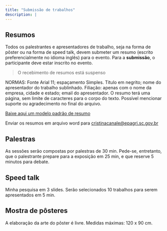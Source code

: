```yaml
---
title: "Submissão de trabalhos"
description: |
---
```


## Resumos

Todos os palestrantes e apresentadores de trabalho, seja na forma de pôster ou na forma de speed talk, devem submeter um resumo (escrito preferencialmente no idioma inglês) para o evento. Para a **submissão**, o participante deve estar inscrito no evento. 

> O recebimento de resumos está suspenso

NORMAS: Fonte Arial 11; espaçamento Simples. Título em negrito; nome do apresentador do trabalho sublinhado. Filiação: apenas com o nome da empresa, cidade e estado; email do apresentador. O resumo terá uma página, sem limite de caracteres para o corpo do texto. Possível mencionar suporte ou agradecimento no final do arquivo.

[Baixe aqui um modelo padrão de resumo](img/template_resumo.docx)

Enviar os resumos em arquivo word para [cristinacanale@epagri.sc.gov.br](mailto:cristinacanale@epagri.sc.gov.br){.email}

## Palestras 

As sessões serão compostas por palestras de 30 min. Pede-se, entretanto, que o palestrante prepare para a exposição em 25 min, e que reserve 5 minutos para debate.

## Speed talk

Minha pesquisa em 3 slides. Serão selecionados 10 trabalhos para serem apresentados em 5 min.

## Mostra de pôsteres 

A elaboração da arte do pôster é livre. Medidas máximas: 120 x 90 cm.
